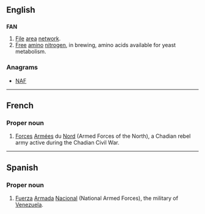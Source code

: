 {{also|Appendix:Variations of "fan"}}
==English==

==={{abbreviation}}===
{{wikipedia}}
'''FAN'''

# [[file|File]] [[area]] [[network]].
# [[free|Free]] [[amino]] [[nitrogen]], in brewing, amino acids available for yeast metabolism.

===Anagrams===
* [[NAF#English|NAF]]

----

==French==

===Proper noun===
{{fr-proper noun}} {{f|p}}

# [[forces#French|Forces]] [[armées|Armées]] du [[nord#French|Nord]] (Armed Forces of the North), a Chadian rebel army active during the Chadian Civil War.

----

==Spanish==

===Proper noun===
{{es-proper noun}}

# [[fuerza|Fuerza]] [[armada#Spanish|Armada]] [[nacional#Spanish|Nacional]] (National Armed Forces), the military of [[Venezuela]].